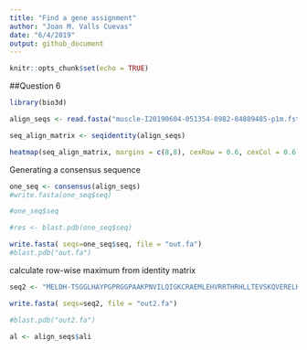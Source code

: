 ```yaml
---
title: "Find a gene assignment"
author: "Joan M. Valls Cuevas"
date: "6/4/2019"
output: github_document
---
```


```r
knitr::opts_chunk$set(echo = TRUE)
```

##Question 6

```r

library(bio3d)

```

```r

align_seqs <- read.fasta("muscle-I20190604-051354-0982-84809485-p1m.fst")

```


```r

seq_align_matrix <- seqidentity(align_seqs)

```

```r
heatmap(seq_align_matrix, margins = c(8,8), cexRow = 0.6, cexCol = 0.6 )

```



Generating a consensus sequence
```r

one_seq <- consensus(align_seqs)
#write.fasta(one_seq$seq)

#one_seq$seq

#res <- blast.pdb(one_seq$seq)

write.fasta( seqs=one_seq$seq, file = "out.fa")
#blast.pdb("out.fa")

```

calculate row-wise maximum from identity matrix
```r
seq2 <- "MELDH-TSGGLHAYPGPRGGPAAKPNVILQIGKCRAEMLEHVRRTHRHLLTEVSKQVERELKGLHRSVGKLESNLDGYVPTSDSQRWKKSIKACLCRCQETIANLERWVKREMHVWREVFYRLERWADRLES-GGKYPVGSEPARHTVSVGVGGPESYCHEADGYDYTVSPYAITPPPAAGELPGQEPAEAQQYQPW-PGEDGQPSPGVDTQIFEDPREFLSHLEEYLRQVGGSEEYWLSQIQNHMNGPAKKWWEFKQGSVKNWVEFKKEFLQYSEGTLSREAIQRELDLPQKQGEPLDQFLWRKRDLYQTLYVDA-EEEIIQYVVGTLQPKLKRFLRHPLPKTLEQLIQRGMEVQDDLEQAAEPA--GP-LPAEDEA----E-LTPA--SESVASDRTQPE"
```

```r
write.fasta( seqs=seq2, file = "out2.fa")
```


```r
#blast.pdb("out2.fa")
```



```r
al <- align_seqs$ali
```








